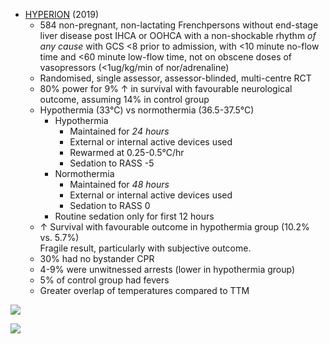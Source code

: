 * [HYPERION](https://www.nejm.org/doi/full/10.1056/NEJMoa1906661) (2019)
	* 584 non-pregnant, non-lactating Frenchpersons without end-stage liver disease post IHCA or OOHCA with a non-shockable rhythm *of any cause* with GCS <8 prior to admission, with <10 minute no-flow time and <60 minute low-flow time, not on obscene doses of vasopressors (<1ug/kg/min of nor/adrenaline)
	* Randomised, single assessor, assessor-blinded, multi-centre RCT
	* 80% power for 9% ↑ in survival with favourable neurological outcome, assuming 14% in control group
	* Hypothermia (33°C) vs normothermia (36.5-37.5°C)
		* Hypothermia
			* Maintained for *24 hours*
			* External or internal active devices used
			* Rewarmed at 0.25-0.5°C/hr
			* Sedation to RASS -5
		* Normothermia
			* Maintained for *48 hours*
			* External or internal active devices used
			* Sedation to RASS 0
		* Routine sedation only for first 12 hours
	* ↑ Survival with favourable outcome in hypothermia group (10.2% vs. 5.7%)\
	Fragile result, particularly with subjective outcome.
	* 30% had no bystander CPR
	* 4-9% were unwitnessed arrests (lower in hypothermia group)
	* 5% of control group had fevers
	* Greater overlap of temperatures compared to TTM

:::column-margin
![](/resources/hyperion_temp.jpeg)

![](/resources/hyperion_cpc.png)
:::